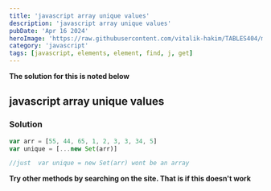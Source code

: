 ```yaml
---
title: 'javascript array unique values'
description: 'javascript array unique values'
pubDate: 'Apr 16 2024'
heroImage: 'https://raw.githubusercontent.com/vitalik-hakim/TABLES404/main/error_b/JavaScript.png'
category: 'javascript'
tags: [javascript, elements, element, find, j, get]
---
```


**The solution for this is noted below**

## javascript array unique values

### Solution

```javascript
var arr = [55, 44, 65, 1, 2, 3, 3, 34, 5]
var unique = [...new Set(arr)]

//just  var unique = new Set(arr) wont be an array
```

**Try other methods by searching on the site. That is if this doesn't work**

